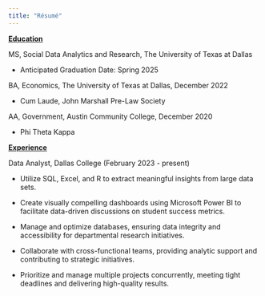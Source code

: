 ```yaml
---
title: "Résumé"
---
```


[**Education**]{.underline}

MS, Social Data Analytics and Research, The University of Texas at Dallas

-   Anticipated Graduation Date: Spring 2025

BA, Economics, The University of Texas at Dallas, December 2022

-   Cum Laude, John Marshall Pre-Law Society

AA, Government, Austin Community College, December 2020

-   Phi Theta Kappa

[**Experience**]{.underline}

Data Analyst, Dallas College (February 2023 - present)

-   Utilize SQL, Excel, and R to extract meaningful insights from large data sets.

-   Create visually compelling dashboards using Microsoft Power BI to facilitate data-driven discussions on student success metrics.

-   Manage and optimize databases, ensuring data integrity and accessibility for departmental research initiatives.

-   Collaborate with cross-functional teams, providing analytic support and contributing to strategic initiatives.

-   Prioritize and manage multiple projects concurrently, meeting tight deadlines and delivering high-quality results.
